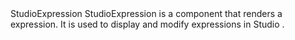 
<Meta of={StudioExpressionStories}/>

<Heading level={1} size='small'>
  StudioExpression
</Heading>
<Paragraph>
  StudioExpression is a component that renders a expression. It is used to display and modify expressions in Studio .
</Paragraph>

<Canvas of={StudioExpressionStories.Preview}/>
